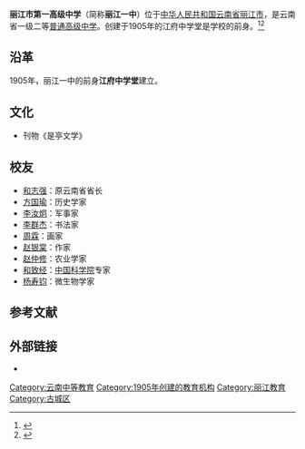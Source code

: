 {{coord|26.899138|N|100.238089|E|format=dms|region:CN_type:edu|display=title}}
{{高中
|图像          = 
|图像大小      =  
|图像说明      = 
|名称          = 丽江市第一高级中学
|外文名称      = LiJiang No.1 High School
|校训          = 实事求是，自强不息
|校风          = 严谨、勤奋、进取
|理念          = 
|建校          = 1905年
|闭校          = 
|复校          = 
|校庆日        = 
|类型          = [[公立学校|公立学校]] 
<!-- |共学或别学    = [[男女共学|男女共学]] 
|课程          = [[全日制|全日制]]课程 
|单位制或学年制= [[学年制|学年制]] 
|学科          = [[综合科|综合科]] 
|学期          = [[2学期制|2学期制]]  -->
|年级          = 
|班级          = 
|创立者        = 
|党委书记      = 万红伟
|校长          = 和春城 
|副校长        = 李丽、和林功
|教师          = 198人
|职工          = 220人
|学生          = 
|面积          = 225亩
|建筑面积      = 64880平方米
|旧校名        =  
|刊物          = 《是亭文学》
|隶属          = 
|学区          = 
|地址          = {{CHN}}[[云南省|云南省]][[丽江市|丽江市]][[古城区|古城区]]教育路456号
|邮编          = 
|电话          = <!-- {{Tel|86|区号|号码 }} -->
|网站          =  {{URL|http://www.ljsyz.com/}} 
|标志          = <!-- [[Image:|250px]]-->
|体育项目      = 
|校色          = 
|吉祥物        = 
|宗教          = 
|脚註          = 
}} 
'''丽江市第一高级中学'''（简称'''丽江一中'''）位于[[中华人民共和国|中华人民共和国]][[云南省|云南省]][[丽江市|丽江市]]，是云南省一级二等[[普通高级中学|普通高级中学]]。创建于1905年的江府中学堂是学校的前身。<ref>{{Cite web|title=丽江市第一高级中学简介|url=http://www.ljsyz.com/list/ljgjzxpc/1/25/auto/20/0.html|access-date=2021-11-07|date=2019-03-12|archive-date=2022-03-28|archive-url=https://web.archive.org/web/20220328154816/http://ljsyz.com/list/ljgjzxpc/1/25/auto/20/0.html}}</ref><ref>{{cite news|author=|url=http://www.ljsyz.com/pjm2.asp|title=百年学府|newspaper=丽江一中|date=2006年|language=|location=|deadurl=yes|archiveurl=https://archive.is/20150516084448/http://www.ljsyz.com/pjm2.asp|archivedate=2015-05-16|accessdate=2015-05-16}}</ref>

==沿革==
{{expand section}}
1905年，丽江一中的前身'''江府中学堂'''建立。

==文化==
{{expand section}}
*刊物《是亭文学》

==校友==
*[[和志强|和志强]]：原云南省省长
*[[方国瑜|方国瑜]]：历史学家
*[[李汝炯|李汝炯]]：军事家
*[[李群杰|李群杰]]：书法家
*[[周霖_(1902年)|周霖]]：画家
*[[赵银棠|赵银棠]]：作家
*[[赵仲修|赵仲修]]：农业学家
*[[和致经|和致经]]：[[中国科学院|中国科学院]]专家
*[[杨寿钧|杨寿钧]]：微生物学家

==参考文献==
{{reflist}}

==外部链接==
* {{Official website|1=http://www.ljsyz.com/ }}
{{云南省一级普通高级中学}}

{{DEFAULTSORT: L丽江市}}
[[Category:云南中等教育|Category:云南中等教育]]
[[Category:1905年创建的教育机构|Category:1905年创建的教育机构]]
[[Category:丽江教育|Category:丽江教育]]
[[Category:古城区|Category:古城区]]